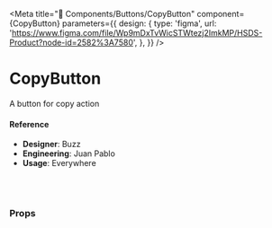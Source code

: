
<Meta
  title="🧬 Components/Buttons/CopyButton"
  component={CopyButton}
  parameters={{
    design: {
      type: 'figma',
      url:
        'https://www.figma.com/file/Wp9mDxTvWicSTWtezj2ImkMP/HSDS-Product?node-id=2582%3A7580',
    },
  }}
/>

# CopyButton

A button for copy action

<Canvas>
  <Story name="default">
    <CopyButton onClick={action('Click')} onReset={action('Reset')} />
  </Story>
</Canvas>

#### Reference

- **Designer**: Buzz
- **Engineering**: Juan Pablo
- **Usage**: Everywhere

<br />
<br />

### Props

<ArgsTable of={CopyButton} />
